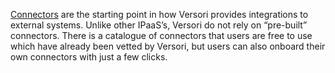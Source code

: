 [Connectors](/legacy/concepts/connectors) are the starting point in how Versori provides integrations to external
systems. Unlike other IPaaS’s, Versori do not rely on “pre-built” connectors. There is a catalogue of connectors that
users are free to use which have already been vetted by Versori, but users can also onboard their own connectors with
just a few clicks.

